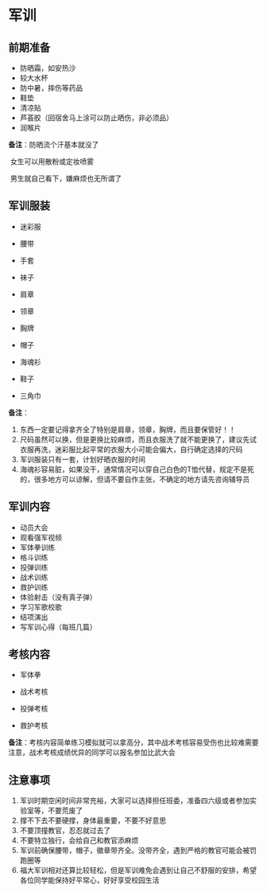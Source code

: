 # 军训

## 前期准备

* 防晒霜，如安热沙
* 较大水杯
* 防中暑，摔伤等药品
* 鞋垫
* 清凉贴
* 芦荟胶（回宿舍马上涂可以防止晒伤，非必须品）
* 润喉片

**备注**：防晒流个汗基本就没了

​			女生可以用散粉或定妆喷雾

​			男生就自己看下，嫌麻烦也无所谓了

## 军训服装

* 迷彩服

* 腰带

* 手套

* 袜子

* 肩章

* 领章

* 胸牌

* 帽子

* 海魂衫

* 鞋子

* 三角巾

**备注**：

1. 东西一定要记得拿齐全了特别是肩章，领章，胸牌，而且要保管好！！
2. 尺码虽然可以换，但是更换比较麻烦，而且衣服洗了就不能更换了，建议先试衣服再洗，迷彩服比起平常的衣服大小可能会偏大，自行确定选择的尺码
3. 军训服装只有一套，计划好晒衣服的时间
4. 海魂衫容易脏，如果没干，通常情况可以穿自己白色的T恤代替，规定不是死的，很多地方可以谅解，但请不要自作主张，不确定的地方请先咨询辅导员

## 军训内容

* 动员大会
* 观看强军视频
* 军体拳训练
* 格斗训练
* 投弹训练
* 战术训练
* 救护训练
* 体验射击（没有真子弹）
* 学习军歌校歌
* 结项演出
* 写军训心得（每班几篇）

## 考核内容

* 军体拳

* 战术考核

* 投弹考核

* 救护考核

**备注**：考核内容简单练习模拟就可以拿高分，其中战术考核容易受伤也比较难需要注意，战术考核成绩优异的同学可以报名参加比武大会

## 注意事项

1. 军训时期空闲时间非常充裕，大家可以选择担任班委，准备四六级或者参加实验室等，不要荒废了
2. 撑不下去不要硬撑，身体最重要，不要不好意思
3. 不要顶撞教官，忍忍就过去了
4. 不要特立独行，会给自己和教官添麻烦
5. 军训前确保腰带，帽子，徽章带齐全。没带齐全，遇到严格的教官可能会被罚跑圈等
6. 福大军训相对还算比较轻松，但是军训难免会遇到让自己不舒服的安排，希望各位同学能保持好平常心，好好享受校园生活
